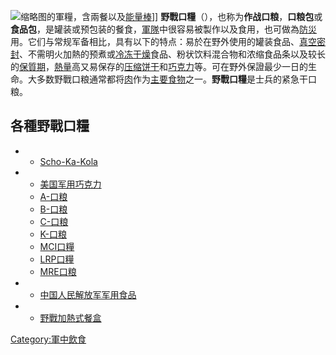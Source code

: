 {{Multiple issues|
{{Unreferenced|time=2020-09-27T01:59:17+00:00}}
{{Expand language|1=en|time=2021-11-14T07:04:40+00:00}}
}}
[[File:French_combat_ration_dsc06927.jpg|缩略图]]的軍糧，含兩餐以及[[能量棒|能量棒]]]]
'''野戰口糧'''（{{Lang-en|Field Ration}}），也称为'''作战口粮'''，'''口粮包'''或'''食品包'''，是罐装或预包装的餐食，[[軍隊|軍隊]]中很容易被製作以及食用，也可做為[[防災|防災]]用。它们与常规军备相比，具有以下的特点：易於在野外使用的罐装食品、[[真空包裝|真空密封]]、不需明火加熱的预煮或[[冷凍乾燥|冷冻干燥]]食品、粉状饮料混合物和浓缩食品条以及较长的[[保質期|保質期]]，[[熱量|熱量]]高又易保存的[[压缩饼干|压缩饼干]]和[[巧克力|巧克力]]等。可在野外保證最少一日的生命。大多数野戰口粮通常都将[[肉类食物|肉]]作为[[主菜|主要]][[肉类食物|食物]]之一。'''野戰口糧'''是士兵的紧急干口粮。

== 各種野戰口糧 ==
*{{GER}}
** [[Scho-Ka-Kola|Scho-Ka-Kola]]
*{{USA}}
** [[美国军用巧克力|美国军用巧克力]]
** [[A-口粮|A-口粮]]
** [[B-口粮|B-口粮]]
** [[C-口粮|C-口粮]]
** [[K-口粮|K-口粮]]
** [[MCI口糧|MCI口糧]]
** [[LRP口糧|LRP口糧]]
** [[MRE口粮|MRE口粮]]
*{{PRC}}
** [[中国人民解放军军用食品|中国人民解放军军用食品]]
*{{ROC}}
** [[野戰加熱式餐盒_(中華民國)|野戰加熱式餐盒]]

{{军事小作品}}
{{食物小作品}}

[[Category:軍中飲食|Category:軍中飲食]]